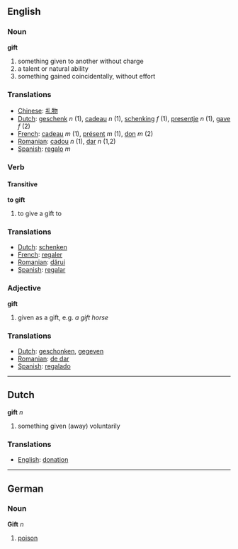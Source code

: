 ==English==

===Noun===
'''gift'''

#something given to another without charge
#a talent or natural ability
#something gained coincidentally, without effort

===Translations===
*[[Chinese]]: [[礼物]]
*[[Dutch]]: [[geschenk]] ''n'' (1), [[cadeau]] ''n'' (1), [[schenking]] ''f'' (1), [[presentje]] ''n'' (1), [[gave]] ''f'' (2)
*[[French]]: [[cadeau]] ''m'' (1), [[présent]] ''m'' (1), [[don]] ''m'' (2)
*[[Romanian]]: [[cadou]] ''n'' (1), [[dar]] ''n'' (1,2)
*[[Spanish]]: [[regalo]] ''m''

===Verb===
====Transitive====
'''to gift'''

#to give a gift to

===Translations===
*[[Dutch]]: [[schenken]]
*[[French]]: [[regaler]]
*[[Romanian]]: [[dărui]]
*[[Spanish]]: [[regalar]]

===Adjective===
'''gift'''

#given as a gift, e.g. ''a gift horse''

===Translations===
*[[Dutch]]: [[geschonken]], [[gegeven]]
*[[Romanian]]: [[de dar]]
*[[Spanish]]: [[regalado]]

----
==Dutch==

'''gift''' ''n''

#something given (away) voluntarily

===Translations===
*[[English]]: [[donation]]

----

==German==

===Noun===

'''Gift''' ''n''

#[[poison]]